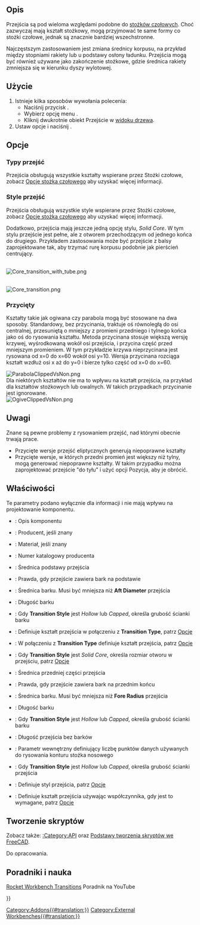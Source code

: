 <languages/>

{{Docnav/pl
|[[Rocket_NoseCone/pl|Nose Cone]]
|[[Rocket_BodyTube/pl|Body Tube]]
|[[Rocket_Workbench/pl|środowisko pracy Rakieta]]
|IconL=Rocket_NoseCone.svg
|IconR=Rocket_BodyTube.svg
|IconC=RocketWorkbench.svg
}}

{{GuiCommand/pl
|Name=Rocket Transition
|Name/pl: Rakieta: Przejście
|MenuLocation=Rakieta → Przejście
|Workbenches=[[Rocket_Workbench/pl|Rakieta]]
|Version=0.19
}}

<span id="Description"></span>
==Opis==

Przejścia są pod wieloma względami podobne do [[Rocket_NoseCone/pl|stożków czołowych]]. Choć zazwyczaj mają kształt stożkowy, mogą przyjmować te same formy co stożki czołowe, jednak są znacznie bardziej wszechstronne.

Najczęstszym zastosowaniem jest zmiana średnicy korpusu, na przykład między stopniami rakiety lub u podstawy osłony ładunku. Przejścia mogą być również używane jako zakończenie stożkowe, gdzie średnica rakiety zmniejsza się w kierunku dyszy wylotowej.

<span id="Usage"></span>
==Użycie==

# Istnieje kilka sposobów wywołania polecenia:
#* Naciśnij przycisk {{Button|[[Image:Rocket_Transition.svg|16px]] [[Rocket_Transition/pl|Przejście]]}}.
#* Wybierz opcję menu {{MenuCommand|Rakieta → [[Image:Rocket_Transition.svg|16px]] Przejście}}.
#* Kliknij dwukrotnie obiekt Przejście w [[Tree_view/pl|widoku drzewa]].
# Ustaw opcje i naciśnij {{Button|OK}}.

<span id="Options"></span>
==Opcje==

<span id="Transition_Types"></span>
=== Typy przejść ===

Przejścia obsługują wszystkie kształty wspierane przez Stożki czołowe, zobacz [[Rocket_NoseCone/pl#Opcje|Opcje stożka czołowego]] aby uzyskać więcej informacji.

<span id="Transition_Styles"></span>
=== Style przejść ===

Przejścia obsługują wszystkie style wspierane przez Stożki czołowe, zobacz [[Rocket_NoseCone/pl#Opcje|Opcje stożka czołowego]] aby uzyskać więcej informacji.

Dodatkowo, przejścia mają jeszcze jedną opcję stylu, ''Solid Core''. W tym stylu przejście jest pełne, ale z otworem przechodzącym od jednego końca do drugiego. Przykładem zastosowania może być przejście z balsy zaprojektowane tak, aby trzymać rurę korpusu podobnie jak pierścień centrujący.

<br>
[[File:Core_transition_with_tube.png]]
{{Caption|Przejście z tylnym barkiem trzymającym rurę korpusu}}

<br>
[[File:Core_transition.png]]
{{Caption|Przejście z przednim i tylnym barkiem pokazującym wewnętrzny rdzeń}}

<span id="Clipped"></span>
=== Przycięty ===

Kształty takie jak ogiwana czy parabola mogą być stosowane na dwa sposoby. Standardowy, bez przycinania, traktuje oś równoległą do osi centralnej, przesuniętą o mniejszy z promieni przedniego i tylnego końca jako oś do rysowania kształtu. Metoda przycinana stosuje większą wersję krzywej, wyśrodkowaną wokół osi przejścia, i przycina część przed mniejszym promieniem. W tym przykładzie krzywa nieprzycinana jest rysowana od x=0 do x=60 wokół osi y=10. Wersja przycinana rozciąga kształt wzdłuż osi x aż do y=0 i bierze tylko część od x=0 do x=60.

[[File:ParabolaClippedVsNon.png]]
{{Caption|Krzywe przycinane i nieprzycinane dla przejścia parabolicznego}}<br>

Dla niektórych kształtów nie ma to wpływu na kształt przejścia, na przykład dla kształtów stożkowych lub owalnych. W takich przypadkach przycinanie jest ignorowane.<br>

[[File:OgiveClippedVsNon.png]]
{{Caption|Przycięte i nieprzycięte krzywe dla przejścia o kształcie owalnym}}<br>

<span id="Notes"></span>
==Uwagi==

Znane są pewne problemy z rysowaniem przejść, nad którymi obecnie trwają prace.
* Przycięte wersje przejść eliptycznych generują niepoprawne kształty
* Przycięte wersje, w których przedni promień jest większy niż tylny, mogą generować niepoprawne kształty. W takim przypadku można zaprojektować przejście "do tyłu" i użyć opcji Pozycja, aby je obrócić.

<span id="Properties"></span>
==Właściwości==

{{TitleProperty|Rocket Component}}

Te parametry podano wyłącznie dla informacji i nie mają wpływu na projektowanie komponentu.

* {{PropertyData|Description}}: Opis komponentu
* {{PropertyData|Manufacturer}}: Producent, jeśli znany
* {{PropertyData|Material}}: Materiał, jeśli znany
* {{PropertyData|Part Number}}: Numer katalogowy producenta

{{TitleProperty|Transition}}

* {{PropertyData|Aft Diameter}}: Średnica podstawy przejścia
* {{PropertyData|Aft Shoulder}}: Prawda, gdy przejście zawiera bark na podstawie
* {{PropertyData|Aft Shoulder Diameter}}: Średnica barku. Musi być mniejsza niż '''Aft Diameter''' przejścia
* {{PropertyData|Aft Shoulder Length}}: Długość barku
* {{PropertyData|Aft Shoulder Thickness}}: Gdy '''Transition Style''' jest ''Hollow'' lub ''Capped'', określa grubość ścianki barku
* {{PropertyData|Clipped}}: Definiuje kształt przejścia w połączeniu z '''Transition Type''', patrz [[#Opcje|Opcje]]
* {{PropertyData|Coefficient}}: W połączeniu z '''Transition Type''' definiuje kształt przejścia, patrz [[#Opcje|Opcje]]
* {{PropertyData|Core Diameter}}: Gdy '''Transition Style''' jest ''Solid Core'', określa rozmiar otworu w przejściu, patrz [[#Opcje|Opcje]]
* {{PropertyData|Fore Diameter}}: Średnica przedniej części przejścia
* {{PropertyData|Fore Shoulder}}: Prawda, gdy przejście zawiera bark na przednim końcu
* {{PropertyData|Fore Shoulder Diameter}}: Średnica barku. Musi być mniejsza niż '''Fore Radius''' przejścia
* {{PropertyData|Fore Shoulder Length}}: Długość barku
* {{PropertyData|Fore Shoulder Thickness}}: Gdy '''Transition Style''' jest ''Hollow'' lub ''Capped'', określa grubość ścianki barku
* {{PropertyData|Length}}: Długość przejścia bez barków
* {{PropertyData|Resolution}}: Parametr wewnętrzny definiujący liczbę punktów danych używanych do rysowania konturu stożka nosowego
* {{PropertyData|Thickness}}: Gdy '''Transition Style''' jest ''Hollow'' lub ''Capped'', określa grubość ścianki przejścia
* {{PropertyData|Transition Style}}: Definiuje styl przejścia, patrz [[#Opcje|Opcje]]
* {{PropertyData|Transition Type}}: Definiuje kształt przejścia używając współczynnika, gdy jest to wymagane, patrz [[#Opcje|Opcje]]

<span id="Scripting"></span>
==Tworzenie skryptów==

<div class="mw-translate-fuzzy">
Zobacz także: [[:Category:API]] oraz [[FreeCAD_Scripting_Basics/pl|Podstawy tworzenia skryptów we FreeCAD]].
</div>

Do opracowania.

<span id="Tutorials_and_Learning"></span>
==Poradniki i nauka==

[https://youtu.be/O5Ze4MYAHNA Rocket Workbench Transitions] Poradnik na YouTube


{{Docnav/pl
|[[Rocket_NoseCone/pl|Nose Cone]]
|[[Rocket_BodyTube/pl|Body Tube]]
|[[Rocket_Workbench/pl|środowisko pracy Rakieta]]
|IconL=Rocket_NoseCone.svg
|IconR=Rocket_BodyTube.svg
|IconC=RocketWorkbench.svg
}}

{{Userdocnavi{{#translation:}}}}
[[Category:Addons{{#translation:}}]]
[[Category:External Workbenches{{#translation:}}]]